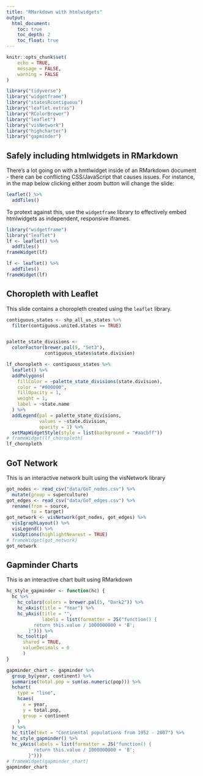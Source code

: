 ```yaml
---
title: "RMarkdown with htmlwidgets"
output:
  html_document:
    toc: true
    toc_depth: 2
    toc_float: true
---
```


```r
knitr::opts_chunk$set(
	echo = TRUE,
	message = FALSE,
	warning = FALSE
)
```

```r
library("tidyverse")
library("widgetframe")
library("statesRcontiguous")
library("leaflet.extras")
library("RColorBrewer")
library("leaflet")
library("visNetwork")
library("highcharter")
library("gapminder")
```

## Safely including htmlwidgets in RMarkdown

There's a lot going on with a hmtlwidget inside of an RMarkdown document - there can be conflicting CSS/JavaScript that causes issues. For instance, in the map below clicking either zoom button will change the slide:

```r
leaflet() %>%
  addTiles()
```

To protext against this, use the `widgetframe` library to effectively embed htmlwidgets as independent, responsive iframes.

```r
library("widgetframe")
library("leaflet")
lf <- leaflet() %>%
  addTiles()
frameWidget(lf)
```

```r
lf <- leaflet() %>%
  addTiles()
frameWidget(lf)
```

## Choropleth with Leaflet

This slide contains a choropleth created using the `leaflet` library.

```r
contiguous_states <- shp_all_us_states %>%
  filter(contiguous.united.states == TRUE)


palette_state_divisions <-
  colorFactor(brewer.pal(9, "Set3"),
              contiguous_states$state.division)

lf_choropleth <- contiguous_states %>%
  leaflet() %>%
  addPolygons(
    fillColor = ~palette_state_divisions(state.division),
    color = "#000000",
    fillOpacity = 1,
    weight = 1,
    label = ~state.name
  ) %>%
  addLegend(pal = palette_state_divisions,
            values = ~state.division,
            opacity = 1) %>%
  setMapWidgetStyle(style = list(background = "#aacbff"))
# frameWidget(lf_choropleth)
lf_choropleth
```

## GoT Network

This is an interactive network built using the visNetwork library

```r
got_nodes <- read_csv("data/GoT_nodes.csv") %>%
  mutate(group = superculture)
got_edges <- read_csv("data/GoT_edges.csv") %>%
  rename(from = source,
         to = target)
got_network <- visNetwork(got_nodes, got_edges) %>%
  visIgraphLayout() %>%
  visLegend() %>%
  visOptions(highlightNearest = TRUE)
# frameWidget(got_network)
got_network
```

## Gapminder Charts

This is an interactive chart built using RMarkdown

```r
hc_style_gapminder <- function(hc) {
  hc %>%
    hc_colors(colors = brewer.pal(5, "Dark2")) %>%
    hc_xAxis(title = "Year") %>%
    hc_yAxis(title = "",
             labels = list(formatter = JS("function() {
          return this.value / 1000000000 + 'B';
        }"))) %>%
    hc_tooltip(
      shared = TRUE,
      valueDecimals = 0
      )
}

gapminder_chart <- gapminder %>%
  group_by(year, continent) %>%
  summarise(total.pop = sum(as.numeric(pop))) %>%
  hchart(
    type = "line",
    hcaes(
      x = year,
      y = total.pop,
      group = continent
    )
  ) %>%
  hc_title(text = "Continental populations from 1952 - 2007") %>%
  hc_style_gapminder() %>%
  hc_yAxis(labels = list(formatter = JS("function() {
          return this.value / 1000000000 + 'B';
        }")))
# frameWidget(gapminder_chart)
gapminder_chart
```


